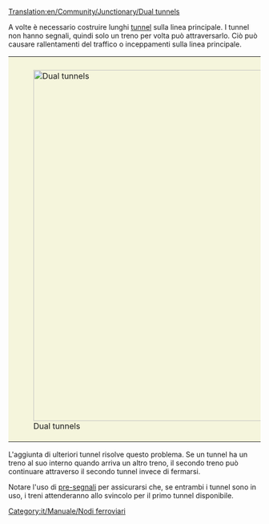 [[Translation:en/Community/Junctionary/Dual tunnels]]

{{it/Community/Nodo/Nodi ferroviari}}
A volte è necessario costruire lunghi [[it/Manuale/Tunnel|tunnel]] sulla linea principale. I tunnel non hanno segnali, quindi solo un treno per volta può attraversarlo. Ciò può causare rallentamenti del traffico o inceppamenti sulla linea principale.

{|style="border: 0px; margin: 5px auto 25px auto;"
|style="padding: 10px 10px 5px; 10px; background-color: #F5F5DC;"|[[File:en/Community/Junctionary/DualTunnelsPresignalled.png|center|thumb|700px|Dual tunnels]]
|}

L'aggiunta di ulteriori tunnel risolve questo problema. Se un tunnel ha un treno al suo interno quando arriva un altro treno, il secondo treno può continuare attraverso il secondo tunnel invece di fermarsi.

Notare l'uso di [[it/Manuale/Segnali#pre-segnali|pre-segnali]] per assicurarsi che, se entrambi i tunnel sono in uso, i treni attenderanno allo svincolo per il primo tunnel disponibile.

[[Category:it/Manuale/Nodi ferroviari]]